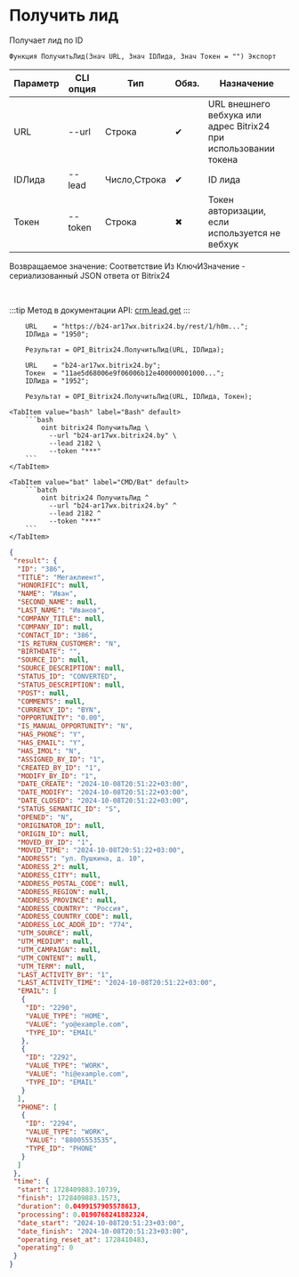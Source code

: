 ﻿---
sidebar_position: 3
description: Получить лид и другие функции для работы с Bitrix24 в Открытом пакете интеграций - бесплатной open-source библиотеке интеграций для 1С:Предприятие 8, OneScript и CLI
keywords: [1C, 1С, 1С:Предприятие, 1С:Предприятие 8.3, API, Интеграция, Сервисы, Обмен, OneScript, CLI, Bitrix24]
---


# Получить лид
 Получает лид по ID



`Функция ПолучитьЛид(Знач URL, Знач IDЛида, Знач Токен = "") Экспорт`

  | Параметр | CLI опция | Тип | Обяз. | Назначение |
  |-|-|-|-|-|
  | URL | --url | Строка | &#x2714; | URL внешнего вебхука или адрес Bitrix24 при использовании токена |
  | IDЛида | --lead | Число,Строка | &#x2714; | ID лида |
  | Токен | --token | Строка | &#x2716; | Токен авторизации, если используется не вебхук |

  
  Возвращаемое значение:   Соответствие Из КлючИЗначение - сериализованный JSON ответа от Bitrix24

<br/>

:::tip
Метод в документации API: [crm.lead.get](https://dev.1c-bitrix.ru/rest_help/crm/leads/crm_lead_get.php)
:::
<br/>



```bsl title="Пример использования для 1С:Предприятие/OneScript"
    URL    = "https://b24-ar17wx.bitrix24.by/rest/1/h0m...";
    IDЛида = "1950";

    Результат = OPI_Bitrix24.ПолучитьЛид(URL, IDЛида);

    URL    = "b24-ar17wx.bitrix24.by";
    Токен  = "11ae5d68006e9f06006b12e400000001000...";
    IDЛида = "1952";

    Результат = OPI_Bitrix24.ПолучитьЛид(URL, IDЛида, Токен);
```
    

 <Tabs>
  
    <TabItem value="bash" label="Bash" default>
        ```bash
            oint bitrix24 ПолучитьЛид \
              --url "b24-ar17wx.bitrix24.by" \
              --lead 2182 \
              --token "***"
        ```
    </TabItem>
  
    <TabItem value="bat" label="CMD/Bat" default>
        ```batch
            oint bitrix24 ПолучитьЛид ^
              --url "b24-ar17wx.bitrix24.by" ^
              --lead 2182 ^
              --token "***"
        ```
    </TabItem>
</Tabs>


```json title="Результат"
{
 "result": {
  "ID": "386",
  "TITLE": "Мегаклиент",
  "HONORIFIC": null,
  "NAME": "Иван",
  "SECOND_NAME": null,
  "LAST_NAME": "Иванов",
  "COMPANY_TITLE": null,
  "COMPANY_ID": null,
  "CONTACT_ID": "386",
  "IS_RETURN_CUSTOMER": "N",
  "BIRTHDATE": "",
  "SOURCE_ID": null,
  "SOURCE_DESCRIPTION": null,
  "STATUS_ID": "CONVERTED",
  "STATUS_DESCRIPTION": null,
  "POST": null,
  "COMMENTS": null,
  "CURRENCY_ID": "BYN",
  "OPPORTUNITY": "0.00",
  "IS_MANUAL_OPPORTUNITY": "N",
  "HAS_PHONE": "Y",
  "HAS_EMAIL": "Y",
  "HAS_IMOL": "N",
  "ASSIGNED_BY_ID": "1",
  "CREATED_BY_ID": "1",
  "MODIFY_BY_ID": "1",
  "DATE_CREATE": "2024-10-08T20:51:22+03:00",
  "DATE_MODIFY": "2024-10-08T20:51:22+03:00",
  "DATE_CLOSED": "2024-10-08T20:51:22+03:00",
  "STATUS_SEMANTIC_ID": "S",
  "OPENED": "N",
  "ORIGINATOR_ID": null,
  "ORIGIN_ID": null,
  "MOVED_BY_ID": "1",
  "MOVED_TIME": "2024-10-08T20:51:22+03:00",
  "ADDRESS": "ул. Пушкина, д. 10",
  "ADDRESS_2": null,
  "ADDRESS_CITY": null,
  "ADDRESS_POSTAL_CODE": null,
  "ADDRESS_REGION": null,
  "ADDRESS_PROVINCE": null,
  "ADDRESS_COUNTRY": "Россия",
  "ADDRESS_COUNTRY_CODE": null,
  "ADDRESS_LOC_ADDR_ID": "774",
  "UTM_SOURCE": null,
  "UTM_MEDIUM": null,
  "UTM_CAMPAIGN": null,
  "UTM_CONTENT": null,
  "UTM_TERM": null,
  "LAST_ACTIVITY_BY": "1",
  "LAST_ACTIVITY_TIME": "2024-10-08T20:51:22+03:00",
  "EMAIL": [
   {
    "ID": "2290",
    "VALUE_TYPE": "HOME",
    "VALUE": "yo@example.com",
    "TYPE_ID": "EMAIL"
   },
   {
    "ID": "2292",
    "VALUE_TYPE": "WORK",
    "VALUE": "hi@example.com",
    "TYPE_ID": "EMAIL"
   }
  ],
  "PHONE": [
   {
    "ID": "2294",
    "VALUE_TYPE": "WORK",
    "VALUE": "88005553535",
    "TYPE_ID": "PHONE"
   }
  ]
 },
 "time": {
  "start": 1728409883.10739,
  "finish": 1728409883.1573,
  "duration": 0.0499157905578613,
  "processing": 0.0190768241882324,
  "date_start": "2024-10-08T20:51:23+03:00",
  "date_finish": "2024-10-08T20:51:23+03:00",
  "operating_reset_at": 1728410483,
  "operating": 0
 }
}
```
